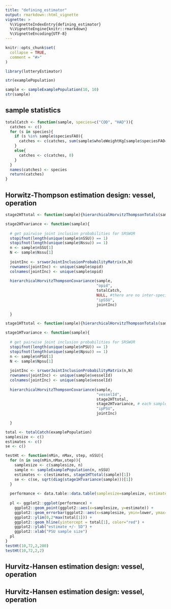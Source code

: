 ```yaml
---
title: "defining_estimator"
output: rmarkdown::html_vignette
vignette: >
  %\VignetteIndexEntry{defining_estimator}
  %\VignetteEngine{knitr::rmarkdown}
  %\VignetteEncoding{UTF-8}
---
```


```r
knitr::opts_chunk$set(
  collapse = TRUE,
  comment = "#>"
)
```

```r
library(lotteryEstimator)
```

```r
str(examplePopulation)
```

```r
sample <- sampleExamplePopulation(10, 10)
str(sample)
```

## sample statistics

```r
totalCatch <- function(sample, species=c("COD", "HAD")){
  catches <- c()
  for (s in species){
    if (s %in% sample$speciesFAO){
      catches <- c(catches, sum(sample$wholeWeightKg[sample$speciesFAO==s]))
    }
    else{
      catches <- c(catches, 0)
    }
  }
  names(catches) <- species
  return(catches)
}

```


## Horwitz-Thompson estimation design: vessel, operation

```r
stage2HTtotal <- function(sample){hierarchicalHorvitzThompsonTotals(sample, "opid", totalCatch, "ipSSU")}

```

```r
stage2HTvariance <- function(sample){
  
  # get pairwise joint inclusion probabilities for SRSWOR
  stopifnot(length(unique(sample$nSSU)) == 1)
  stopifnot(length(unique(sample$Nssu)) == 1)
  n <- sample$nSSU[1]
  N <- sample$Nssu[1]
  
  jointInc <- srsworJointInclusionProbabilityMatrix(n,N)
  rownames(jointInc) <- unique(sample$opid)
  colnames(jointInc) <- unique(sample$opid)
  
  hierarchicalHorvitzThompsonCovariance(sample, 
                                        "opid", 
                                        totalCatch, 
                                        NULL, #there are no inter-species covariances of total cacth in one operation
                                        "ipSSU", 
                                        jointInc)
  
  }
```

```r
stage1HTtotal <- function(sample){hierarchicalHorvitzThompsonTotals(sample, "vesselId", stage2HTtotal, "ipPSU")}
```

```r
stage1HTvariance <- function(sample){
  
  # get pairwise joint inclusion probabilities for SRSWOR
  stopifnot(length(unique(sample$nPSU)) == 1)
  stopifnot(length(unique(sample$Npsu)) == 1)
  n <- sample$nPSU[1]
  N <- sample$Npsu[1]
  
  jointInc <- srsworJointInclusionProbabilityMatrix(n,N)
  rownames(jointInc) <- unique(sample$vesselId)
  colnames(jointInc) <- unique(sample$vesselId)
  
  hierarchicalHorvitzThompsonCovariance(sample, 
                                        "vesselId", 
                                        stage2HTtotal, 
                                        stage2HTvariance, # each sample is one observation, so the covariance is 0
                                        "ipPSU", 
                                        jointInc)
  
  }
```


```r
total <- totalCatch(examplePopulation)
samplesize <- c()
estimates <- c()
se <- c()

testHt <- function(nMin, nMax, step, nSSU){
  for (n in seq(nMin,nMax,step)){
    samplesize <- c(samplesize, n)
    sample <- sampleExamplePopulation(n, nSSU)
    estimates <- c(estimates, stage1HTtotal(sample)[1])
    se <- c(se, sqrt(diag(stage1HTvariance(sample)))[1])
  }
  
  performance <- data.table::data.table(samplesize=samplesize, estimate=estimates, se=se, lower=estimates - se, upper=estimates + se)
  
  pl <- ggplot2::ggplot(performance) +
    ggplot2::geom_point(ggplot2::aes(x=samplesize, y=estimate)) +
    ggplot2::geom_errorbar(ggplot2::aes(x=samplesize, ymin=lower, ymax=upper)) +
    ggplot2::ylim(0,2*max(total[1])) +
    ggplot2::geom_hline(yintercept = total[1], color="red") +
    ggplot2::ylab("estimate +/- SD") +
    ggplot2::xlab("PSU sample size")
  pl
}
testHt(10,72,2,200)
testHt(10,72,2,2)
```


## Hurvitz-Hansen estimation design: vessel, operation

## Hurvitz-Hansen estimation design: vessel, operation
